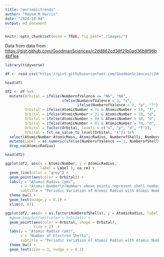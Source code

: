 ```yaml
---
title: "periodictrends"
author: "Rayna M Harris"
date: "2024-10-04"
output: md_document
---
```


```r
knitr::opts_chunk$set(echo = TRUE, fig.path="./images/")
```


Data from data from <https://gist.github.com/GoodmanSciences/c2dd862cd38f21b0ad36b8f96b4bf1ee>


```r
library(tidyverse)

df <- read.csv("https://gist.githubusercontent.com/GoodmanSciences/c2dd862cd38f21b0ad36b8f96b4bf1ee/raw/1d92663004489a5b6926e944c1b3d9ec5c40900e/Periodic%2520Table%2520of%2520Elements.csv")

head(df)

df2 <- df %>%
  mutate(Orbital = ifelse(NumberofValence == "NA", "NA",
                          ifelse(NumberofValence < 3, "s",
                                 ifelse(NumberofValence < 9, "p", "?"))),
         Orbital = ifelse(AtomicNumber < 71 & AtomicNumber > 56, "f",  Orbital),
         Orbital = ifelse(AtomicNumber < 31 & AtomicNumber > 20, "d",  Orbital),
         Orbital = ifelse(AtomicNumber < 49 & AtomicNumber > 38, "d",  Orbital),
         Orbital = ifelse(AtomicNumber < 81 & AtomicNumber > 70, "d",  Orbital),
         Orbital = factor(Orbital, levels = c("s", "p", "d", "f")),
         Orbital = fct_na_value_to_level(Orbital, "s")) %>%
  select(AtomicNumber:AtomicMass, AtomicRadius, NumberofShells, NumberofValence, Orbital) %>%
  mutate(Label = as.numeric(ifelse(NumberofValence == 1, NumberofShells, ""))) %>%
  drop_na(AtomicRadius) 

head(df2)

ggplot(df2, aes(x = AtomicNumber, y = AtomicRadius,
                label = Label ), na.rm) +
  geom_line(color = "grey") +
  geom_point(aes(color = Orbital)) +
  labs(y = "Atomic Radius (pm)",
       x = "Atomic Number\n(Numbers above points represent shell numbers.)",
       subtitle = "Periodic Variation of Atomic Radius with Atomic Number") +
  theme_bw() +
  geom_text(nudge_y = 0.1) +
  xlim(0, 87)

ggplot(df2, aes(x = as.factor(NumberofShells), y = AtomicRadius, label = AtomicRadius)) +
  #geom_boxplot(aes(color = Orbital)) +
  geom_point(aes(color = Orbital, shape = Orbital),
             size = 2)  +
  labs(y = "Atomic Radius (pm)",
       x = "Number of Electron Shells",
       subtitle = "Periodic Variation of Atomic Radius with Atomic Number") +
  theme_bw() +
  geom_text(size = 3, nudge_x = 0.2)

```

